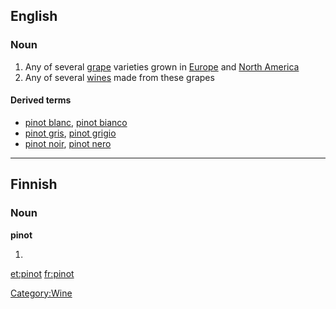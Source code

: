 ==English==

===Noun===
{{wikipedia}}
{{en-noun}}

# Any of several [[grape]] varieties grown in [[Europe]] and [[North America]]
# Any of several [[wine]]s made from these grapes

====Derived terms====
*[[pinot blanc]], [[pinot bianco]]
*[[pinot gris]], [[pinot grigio]]
*[[pinot noir]], [[pinot nero]]

[[Category:Wine]]

----

==Finnish==

===Noun===
'''pinot'''

# {{plural of|pino|lang=Finnish}}

[[et:pinot]]
[[fr:pinot]]